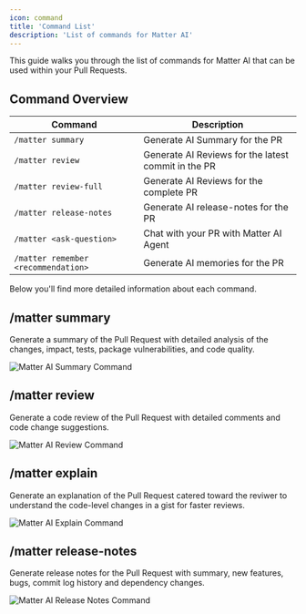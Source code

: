 ```yaml
---
icon: command
title: 'Command List'
description: 'List of commands for Matter AI'
---
```


This guide walks you through the list of commands for Matter AI that can be used within your Pull Requests.

## Command Overview

| Command | Description |
| ------- | ----------- |
| `/matter summary` | Generate AI Summary for the PR |
| `/matter review` | Generate AI Reviews for the latest commit in the PR |
| `/matter review-full` | Generate AI Reviews for the complete PR |
| `/matter release-notes` | Generate AI release-notes for the PR |
| `/matter <ask-question>` | Chat with your PR with Matter AI Agent |
| `/matter remember <recommendation>` | Generate AI memories for the PR |

Below you'll find more detailed information about each command.

## /matter summary
Generate a summary of the Pull Request with detailed analysis of the changes, impact, tests, package vulnerabilities, and code quality.

<Frame>
<img
  className="block"
  src="/images/product/summary-cmd.png"
  alt="Matter AI Summary Command"
/>
</Frame>

## /matter review
Generate a code review of the Pull Request with detailed comments and code change suggestions.

<Frame>
<img
  className="block"
  src="/images/product/review-cmd.png"
  alt="Matter AI Review Command"
/>
</Frame>

## /matter explain
Generate an explanation of the Pull Request catered toward the reviwer to understand the code-level changes in a gist for faster reviews.

<Frame>
<img
  className="block"
  src="/images/product/explain-cmd.png"
  alt="Matter AI Explain Command"
/>
</Frame>

## /matter release-notes
Generate release notes for the Pull Request with summary, new features, bugs, commit log history and dependency changes.

<Frame>
<img
  className="block"
  src="/images/product/release-notes-cmd.png"
  alt="Matter AI Release Notes Command"
/>
</Frame>



